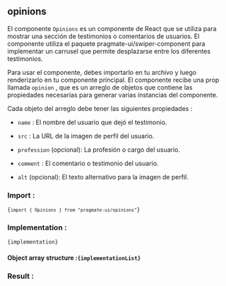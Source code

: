 
## opinions

El componente `Opinions` es un
componente de React que se utiliza para mostrar una sección de
testimonios o comentarios de usuarios. El componente utiliza el paquete
pragmate-ui/swiper-component para implementar un carrusel que permite
desplazarse entre los diferentes testimonios.

Para usar el componente, debes importarlo en tu archivo y luego
renderizarlo en tu componente principal. El componente recibe una prop
llamada `opinion` , que es un arreglo de objetos que contiene
las propiedades necesarias para generar varias instancias del
componente.

Cada objeto del arreglo debe tener las siguientes propiedades :

- `name` : El nombre del usuario que dejó el testimonio.

- `src` : La URL de la imagen de perfil del usuario.

- `profession` (opcional): La profesión o cargo del usuario.

- `comment` : El comentario o testimonio del usuario.

- `alt` (opcional): El texto alternativo para la imagen de perfil.

### Import :

<Code>{`import { Opinions } from "pragmate-ui/opinions"`}</Code>

### Implementation :

<Code>{implementation}</Code>
#### Object array structure :<Code>{implementationList}</Code>

### Result :

<Opinions opinions={opinionsList} />
